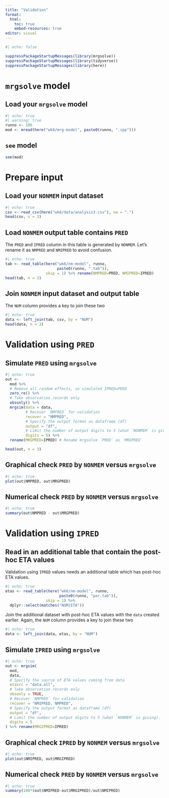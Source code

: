 ```yaml
---
title: "Validation"
format: 
  html:
    toc: true
    embed-resources: true
editor: visual
---
```


```r
#| echo: false

suppressPackageStartupMessages(library(mrgsolve))
suppressPackageStartupMessages(library(tidyverse))
suppressPackageStartupMessages(library(here))
```

# `mrgsolve` model

## Load your `mrgsolve` model

```r
#| echo: true
#| warning: true
runno <- 106
mod <- mread(here("wk6/mrg-model", paste0(runno, ".cpp")))
```

## `see` model

```r
see(mod)
```


# Prepare input

## Load your `NONMEM` input dataset

```r
#| echo: true
csv <- read_csv(here("wk6/data/analysis3.csv"), na = ".")
head(csv, n = 3)
```

## Load `NONMEM` output table contains `PRED`

The `PRED` and `IPRED` column in this table is generated by `NONMEM`. Let's rename it as `NMPRED` and `NMIPRED` to avoid confusion.  

```r
#| echo: true
tab <- read_table(here("wk6/nm-model", runno, 
                       paste0(runno, ".tab")), 
                  skip = 1) %>% rename(NMPRED=PRED, NMIPRED=IPRED)
head(tab, n = 3)
```

## Join `NONMEM` input dataset and output table

The `NUM` column provides a key to join these two

```r
#| echo: true
data <- left_join(tab, csv, by = "NUM")
head(data, n = 3)
```

# Validation using `PRED`

## Simulate `PRED` using `mrgsolve`

```r
#| echo: true
out <- 
  mod %>% 
  # Remove all random effects, so simulated IPRED=PRED
  zero_re() %>% 
  # Take observation records only
  obsonly() %>% 
  mrgsim(data = data, 
         # Recover `NMPRED` for validation
         recover = "NMPRED",
         # Specify the output format as dataframe (df)
         output = "df", 
         # Limit the number of output digits to 5 (what `NONMEM` is giving).
         digits = 5) %>% 
  rename(MRGPRED=IPRED) # Rename mrgsolve `PRED` as `MRGPRED`

head(out, n = 3)
```

## Graphical check `PRED` by `NONMEM` versus `mrgsolve`

```r
#| echo: true
plot(out$NMPRED, out$MRGPRED)
```

## Numerical check `PRED` by `NONMEM` versus `mrgsolve`

```r
#| echo: true
summary(out$NMPRED - out$MRGPRED)
```

# Validation using `IPRED`

## Read in an additional table that contain the post-hoc ETA values

Validation using `IPRED` values needs an additional table which has post-hoc ETA values. 
```r
#| echo: true
etas <- read_table(here("wk6/nm-model", runno, 
                        paste0(runno, "par.tab")), 
                  skip = 1) %>% 
  dplyr::select(matches("NUM|ETA"))
```
Join the additional dataset with post-hoc ETA values with the `data` created earlier. Again, the `NUM` column provides a key to join these two

```r
#| echo: true
data <- left_join(data, etas, by = "NUM")
```

## Simulate `IPRED` using `mrgsolve`

```r
#| echo: true
out <- mrgsim(
  mod, 
  data, 
  # Specify the source of ETA values coming from data
  etasrc = "data.all",
  # Take observation records only
  obsonly = TRUE, 
  # Recover `NMPRED` for validation
  recover = "NMIPRED, NMPRED", 
  # Specify the output format as dataframe (df)
  output = "df", 
  # Limit the number of output digits to 5 (what `NONMEM` is giving).
  digits = 5
) %>% rename(MRGIPRED=IPRED)
```

## Graphical check `IPRED` by `NONMEM` versus `mrgsolve`

```r
#| echo: true
plot(out$NMIPRED, out$MRGIPRED)
```

## Numerical check `PRED` by `NONMEM` versus `mrgsolve`

```r
#| echo: true
summary(100*(out$NMIPRED-out$MRGIPRED)/out$NMIPRED)
```


